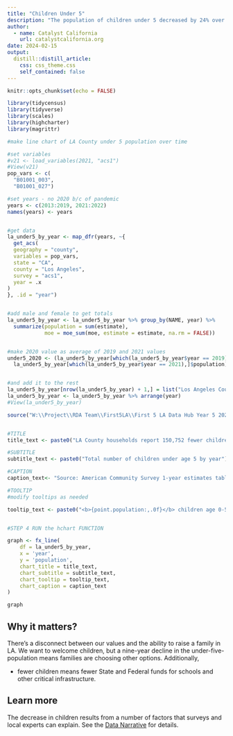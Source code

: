 ```yaml
---
title: "Children Under 5"
description: "The population of children under 5 decreased by 24% over the last 10 years." 
author:
  - name: Catalyst California
    url: catalystcalifornia.org
date: 2024-02-15
output:
  distill::distill_article:
    css: css_theme.css 
    self_contained: false
---
```


```r
knitr::opts_chunk$set(echo = FALSE)

library(tidycensus)
library(tidyverse)
library(scales)
library(highcharter)
library(magrittr)

```

```r
#make line chart of LA County under 5 population over time

#set variables
#v21 <- load_variables(2021, "acs1")
#View(v21)
pop_vars <- c(
  "B01001_003",
  "B01001_027")

#set years - no 2020 b/c of pandemic
years <- c(2013:2019, 2021:2022)
names(years) <- years


#get data
la_under5_by_year <- map_dfr(years, ~{
  get_acs(
  geography = "county",
  variables = pop_vars,
  state = "CA",
  county = "Los Angeles",
  survey = "acs1",
  year = .x
)
}, .id = "year")


#add male and female to get totals
la_under5_by_year <- la_under5_by_year %>% group_by(NAME, year) %>%
  summarize(population = sum(estimate),
            moe = moe_sum(moe, estimate = estimate, na.rm = FALSE))


#make 2020 value as average of 2019 and 2021 values
under5_2020 <- (la_under5_by_year[which(la_under5_by_year$year == 2019),]$population +
  la_under5_by_year[which(la_under5_by_year$year == 2021),]$population) / 2


#and add it to the rest
la_under5_by_year[nrow(la_under5_by_year) + 1,] = list("Los Angeles County, California", "2020", under5_2020, 0)
la_under5_by_year <- la_under5_by_year %>% arrange(year)
#View(la_under5_by_year)

```

```r

source("W:\\Project\\RDA Team\\First5LA\\First 5 LA Data Hub Year 5 2024\\R\\chart_prep\\f5la_chart_functions.R")


#TITLE 
title_text <- paste0("LA County households report 150,752 fewer children under 5 in 2022 than in 2013")

#SUBTITLE
subtitle_text <- paste0("Total number of children under age 5 by year")

#CAPTION
caption_text<- "Source: American Community Survey 1-year estimates table B01001 (2013-2022). Since 2020 estimates were not published, the 2020 estimate is the average of 2019 and 2021 estimates."

#TOOLTIP
#modify tooltips as needed 

tooltip_text <- paste0("<b>{point.population:,.0f}</b> children age 0-5 lived in Los Angeles County in <b>{point.year}</b>") #can always customize or add additional text to this as needed


#STEP 4 RUN the hchart FUNCTION 

graph <- fx_line(
    df = la_under5_by_year,
    x = 'year',
    y = 'population',
    chart_title = title_text,
    chart_subtitle = subtitle_text,
    chart_tooltip = tooltip_text,
    chart_caption = caption_text
)

graph

```

## Why it matters?
There's a disconnect between our values and the ability to raise a family in LA. We want to welcome children, but a nine-year decline in the under-five-population means families are choosing other options. Additionally,

 * fewer children means fewer State and Federal funds for schools and other critical infrastructure.

## Learn more
The decrease in children results from a number of factors that surveys and local experts can explain. See the [Data Narrative](https://apca-dev.dreamhosters.com/) for details.

